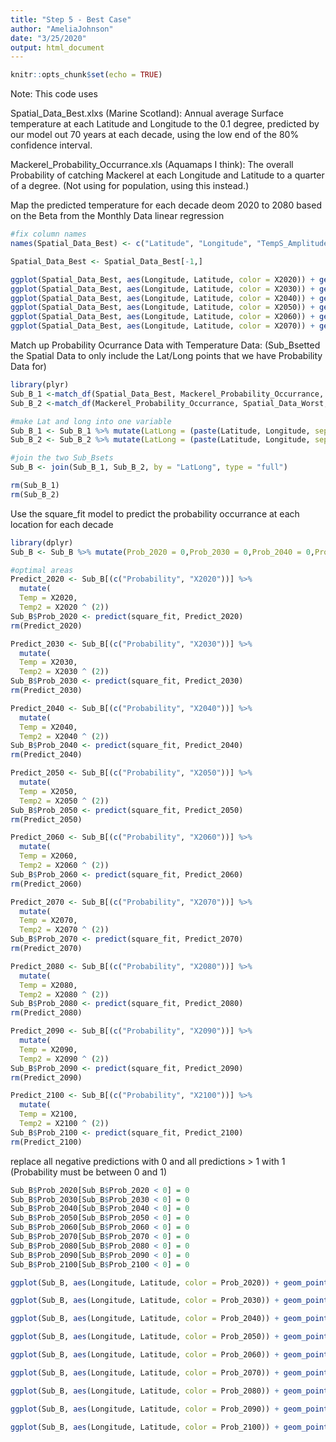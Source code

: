```yaml
---
title: "Step 5 - Best Case"
author: "AmeliaJohnson"
date: "3/25/2020"
output: html_document
---
```


```r
knitr::opts_chunk$set(echo = TRUE)
```

Note: This code uses

Spatial_Data_Best.xlxs (Marine Scotland): Annual average Surface temperature at each Latitude and Longitude to the 0.1 degree, predicted by our model out 70 years at each decade, using the low end of the 80% confidence interval. 

Mackerel_Probability_Occurrance.xls (Aquamaps I think): The overall Probability of catching Mackerel at each Longitude and Latitude to a quarter of a degree. (Not using for population, using this instead.)





Map the predicted  temperature for each decade deom 2020 to 2080 based on the Beta from the Monthly Data linear regression

```r
#fix column names
names(Spatial_Data_Best) <- c("Latitude", "Longitude", "TempS_Amplitude", "TempS_Mean", "TempS_Max", "X2020", "X2030", "X2040", "X2050", "X2060", "X2070", "X2080","X2090","X2100", "X2021", "X2022", "X2023", "X2024", "X2025", "X2026", "X2027", "X2028", "X2029")
```
```r
Spatial_Data_Best <- Spatial_Data_Best[-1,]

ggplot(Spatial_Data_Best, aes(Longitude, Latitude, color = X2020)) + geom_point()
ggplot(Spatial_Data_Best, aes(Longitude, Latitude, color = X2030)) + geom_point()
ggplot(Spatial_Data_Best, aes(Longitude, Latitude, color = X2040)) + geom_point()
ggplot(Spatial_Data_Best, aes(Longitude, Latitude, color = X2050)) + geom_point()
ggplot(Spatial_Data_Best, aes(Longitude, Latitude, color = X2060)) + geom_point()
ggplot(Spatial_Data_Best, aes(Longitude, Latitude, color = X2070)) + geom_point()

```

Match up Probability Ocurrance Data with Temperature Data:
(Sub_Bsetted the Spatial Data to only include the Lat/Long points that we have Probability Data for)

```r
library(plyr)
Sub_B_1 <-match_df(Spatial_Data_Best, Mackerel_Probability_Occurrance, on = c("Latitude", "Longitude"))
Sub_B_2 <-match_df(Mackerel_Probability_Occurrance, Spatial_Data_Worst, on = c("Latitude", "Longitude"))

#make Lat and long into one variable
Sub_B_1 <- Sub_B_1 %>% mutate(LatLong = (paste(Latitude, Longitude, sep = ", ")))
Sub_B_2 <- Sub_B_2 %>% mutate(LatLong = (paste(Latitude, Longitude, sep = ", ")))

#join the two Sub_Bsets
Sub_B <- join(Sub_B_1, Sub_B_2, by = "LatLong", type = "full")

rm(Sub_B_1)
rm(Sub_B_2)

```


Use the square_fit model to predict the probability occurrance at each location for each decade

```r
library(dplyr)
Sub_B <- Sub_B %>% mutate(Prob_2020 = 0,Prob_2030 = 0,Prob_2040 = 0,Prob_2050 = 0,Prob_2060 = 0,Prob_2070 = 0, Prob_2080 = 0,Prob_2090 = 0,Prob_2100 = 0) 
```

```r
#optimal areas
Predict_2020 <- Sub_B[(c("Probability", "X2020"))] %>%
  mutate(
  Temp = X2020, 
  Temp2 = X2020 ^ (2))
Sub_B$Prob_2020 <- predict(square_fit, Predict_2020)
rm(Predict_2020)

Predict_2030 <- Sub_B[(c("Probability", "X2030"))] %>%
  mutate(
  Temp = X2030, 
  Temp2 = X2030 ^ (2))
Sub_B$Prob_2030 <- predict(square_fit, Predict_2030)
rm(Predict_2030)

Predict_2040 <- Sub_B[(c("Probability", "X2040"))] %>%
  mutate(
  Temp = X2040, 
  Temp2 = X2040 ^ (2))
Sub_B$Prob_2040 <- predict(square_fit, Predict_2040)
rm(Predict_2040)

Predict_2050 <- Sub_B[(c("Probability", "X2050"))] %>%
  mutate(
  Temp = X2050, 
  Temp2 = X2050 ^ (2))
Sub_B$Prob_2050 <- predict(square_fit, Predict_2050)
rm(Predict_2050)

Predict_2060 <- Sub_B[(c("Probability", "X2060"))] %>%
  mutate(
  Temp = X2060, 
  Temp2 = X2060 ^ (2))
Sub_B$Prob_2060 <- predict(square_fit, Predict_2060)
rm(Predict_2060)

Predict_2070 <- Sub_B[(c("Probability", "X2070"))] %>%
  mutate(
  Temp = X2070, 
  Temp2 = X2070 ^ (2))
Sub_B$Prob_2070 <- predict(square_fit, Predict_2070)
rm(Predict_2070)

Predict_2080 <- Sub_B[(c("Probability", "X2080"))] %>%
  mutate(
  Temp = X2080, 
  Temp2 = X2080 ^ (2))
Sub_B$Prob_2080 <- predict(square_fit, Predict_2080)
rm(Predict_2080)

Predict_2090 <- Sub_B[(c("Probability", "X2090"))] %>%
  mutate(
  Temp = X2090, 
  Temp2 = X2090 ^ (2))
Sub_B$Prob_2090 <- predict(square_fit, Predict_2090)
rm(Predict_2090)

Predict_2100 <- Sub_B[(c("Probability", "X2100"))] %>%
  mutate(
  Temp = X2100, 
  Temp2 = X2100 ^ (2))
Sub_B$Prob_2100 <- predict(square_fit, Predict_2100)
rm(Predict_2100)

```

replace all negative predictions with 0 and all predictions > 1 with 1 (Probability must be between 0 and 1)
```r
Sub_B$Prob_2020[Sub_B$Prob_2020 < 0] = 0
Sub_B$Prob_2030[Sub_B$Prob_2030 < 0] = 0
Sub_B$Prob_2040[Sub_B$Prob_2040 < 0] = 0
Sub_B$Prob_2050[Sub_B$Prob_2050 < 0] = 0
Sub_B$Prob_2060[Sub_B$Prob_2060 < 0] = 0
Sub_B$Prob_2070[Sub_B$Prob_2070 < 0] = 0
Sub_B$Prob_2080[Sub_B$Prob_2080 < 0] = 0
Sub_B$Prob_2090[Sub_B$Prob_2090 < 0] = 0
Sub_B$Prob_2100[Sub_B$Prob_2100 < 0] = 0

```



```r
ggplot(Sub_B, aes(Longitude, Latitude, color = Prob_2020)) + geom_point() + scale_color_gradient(low = "red", high = "blue")

ggplot(Sub_B, aes(Longitude, Latitude, color = Prob_2030)) + geom_point()+ scale_color_gradient(low = "red", high = "blue")

ggplot(Sub_B, aes(Longitude, Latitude, color = Prob_2040)) + geom_point()+ scale_color_gradient(low = "red", high = "blue")

ggplot(Sub_B, aes(Longitude, Latitude, color = Prob_2050)) + geom_point()+ scale_color_gradient(low = "red", high = "blue")

ggplot(Sub_B, aes(Longitude, Latitude, color = Prob_2060)) + geom_point()+ scale_color_gradient(low = "red", high = "blue")

ggplot(Sub_B, aes(Longitude, Latitude, color = Prob_2070)) + geom_point()+ scale_color_gradient(low = "red", high = "blue")

ggplot(Sub_B, aes(Longitude, Latitude, color = Prob_2080)) + geom_point()+ scale_color_gradient(low = "red", high = "blue")

ggplot(Sub_B, aes(Longitude, Latitude, color = Prob_2090)) + geom_point()+ scale_color_gradient(low = "red", high = "blue")

ggplot(Sub_B, aes(Longitude, Latitude, color = Prob_2100)) + geom_point()+ scale_color_gradient(low = "red", high = "blue")

```


